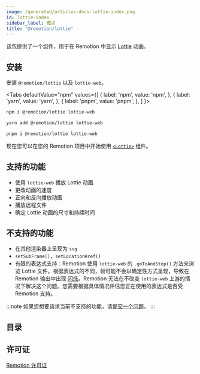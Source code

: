 ```yaml
---
image: /generated/articles-docs-lottie-index.png
id: lottie-index
sidebar_label: 概述
title: "@remotion/lottie"
---
```



该包提供了一个组件，用于在 Remotion 中显示 [Lottie](http://airbnb.io/lottie/) 动画。

## 安装

安装 `@remotion/lottie` 以及 `lottie-web`。

<Tabs
defaultValue="npm"
values={[
{ label: 'npm', value: 'npm', },
{ label: 'yarn', value: 'yarn', },
{ label: 'pnpm', value: 'pnpm', },
]
}>
<TabItem value="npm">

```bash
npm i @remotion/lottie lottie-web
```

  </TabItem>

  <TabItem value="yarn">

```bash
yarn add @remotion/lottie lottie-web
```

  </TabItem>

  <TabItem value="pnpm">

```bash
pnpm i @remotion/lottie lottie-web
```

  </TabItem>
</Tabs>

现在您可以在您的 Remotion 项目中开始使用 [`<Lottie>`](/docs/lottie/lottie) 组件。

## 支持的功能

- 使用 `lottie-web` 播放 Lottie 动画
- 更改动画的速度
- 正向和反向播放动画
- 播放远程文件
- 确定 Lottie 动画的尺寸和持续时间

## 不支持的功能

- 在其他渲染器上呈现为 `svg`
- `setSubFrame()`，`setLocationHref()`
- 有限的表达式支持：Remotion 使用 `lottie-web` 的 `.goToAndStop()` 方法来浏览 Lottie 文件。根据表达式的不同，帧可能不会以确定性方式呈现，导致在 Remotion 输出中出现 [闪烁](/docs/flickering)。Remotion 无法在不改变 `lottie-web` 上游的情况下解决这个问题。您需要根据具体情况评估您正在使用的表达式是否受 Remotion 支持。

:::note
如果您想要请求当前不支持的功能，请[提交一个问题](https://remotion.dev/issue)。
:::

## 目录

<TableOfContents />

## 许可证

[Remotion 许可证](https://remotion.dev/license)

